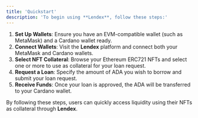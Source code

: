 ```yaml
---
title: 'Quickstart'
description: 'To begin using **Lendex**, follow these steps:'
---
```



1. **Set Up Wallets**: Ensure you have an EVM-compatible wallet (such as MetaMask) and a Cardano wallet ready.
2. **Connect Wallets**: Visit the **Lendex** platform and connect both your MetaMask and Cardano wallets.
3. **Select NFT Collateral**: Browse your Ethereum ERC721 NFTs and select one or more to use as collateral for your loan request.
4. **Request a Loan**: Specify the amount of ADA you wish to borrow and submit your loan request.
5. **Receive Funds**: Once your loan is approved, the ADA will be transferred to your Cardano wallet.

By following these steps, users can quickly access liquidity using their NFTs as collateral through **Lendex**.
